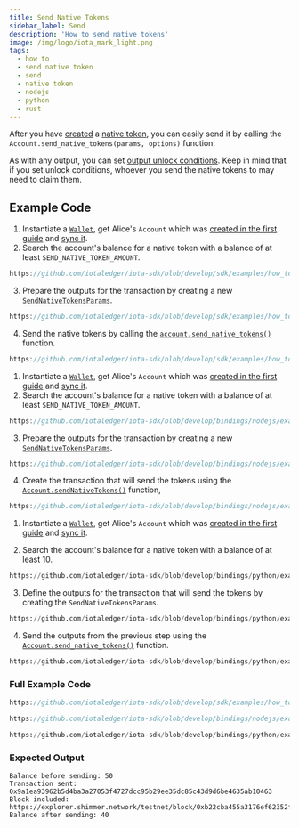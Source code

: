 ```yaml
---
title: Send Native Tokens
sidebar_label: Send
description: 'How to send native tokens'
image: /img/logo/iota_mark_light.png
tags:
  - how to
  - send native token
  - send
  - native token
  - nodejs
  - python
  - rust
---
```



After you have [created](create.mdx) a
[native token](/introduction/stardust/explanations/what_is_stardust/tokenization#native-tokens),
you can easily send it by calling the `Account.send_native_tokens(params, options)` function.

As with any output, you can set [output unlock conditions](/introduction/stardust/explanations/what_is_stardust/unlock_conditions).
Keep in mind that if you set unlock conditions, whoever you send the native tokens to may need to
claim them.

## Example Code

<Tabs groupId="language" queryString>
<TabItem value="rust" label="Rust">

1. Instantiate a [`Wallet`](https://docs.rs/iota-sdk/latest/iota_sdk/wallet/core/struct.Wallet.html), get Alice's `Account` which was
   [created in the first guide](../accounts-and-addresses/create-account.mdx) and [sync it](../accounts-and-addresses/check-balance.mdx).
2. Search the account's balance for a native token with a balance of at least `SEND_NATIVE_TOKEN_AMOUNT`.

<div className={'hide-code-block-extras'}>

```rust reference
https://github.com/iotaledger/iota-sdk/blob/develop/sdk/examples/how_tos/native_tokens/send.rs#L45-L49
```

</div>

3. Prepare the outputs for the transaction by creating a new [`SendNativeTokensParams`](https://docs.rs/iota-sdk/latest/iota_sdk/wallet/struct.SendNativeTokensParams.html).

<div className={'hide-code-block-extras'}>

```rust reference
https://github.com/iotaledger/iota-sdk/blob/develop/sdk/examples/how_tos/native_tokens/send.rs#L66-L69
```

</div>

4. Send the native tokens by calling the [`account.send_native_tokens()`](https://docs.rs/iota-sdk/latest/iota_sdk/wallet/account/struct.Account.html#method.send_native_tokens)
   function.

<div className={'hide-code-block-extras'}>

```rust reference
https://github.com/iotaledger/iota-sdk/blob/develop/sdk/examples/how_tos/native_tokens/send.rs#L71
```

</div>

</TabItem>
<TabItem value="typescript-node" label="Typescript (Node.js)">

1. Instantiate a [`Wallet`](https://docs.rs/iota-sdk/latest/iota_sdk/wallet/core/struct.Wallet.html), get Alice's `Account` which was
   [created in the first guide](../accounts-and-addresses/create-account.mdx) and [sync it](../accounts-and-addresses/check-balance.mdx).
2. Search the account's balance for a native token with a balance of at least `SEND_NATIVE_TOKEN_AMOUNT`.

<div className={'hide-code-block-extras'}>

```typescript reference
https://github.com/iotaledger/iota-sdk/blob/develop/bindings/nodejs/examples/how_tos/native_tokens/send.ts#L38-L40
```

</div>

3. Prepare the outputs for the transaction by creating a new [`SendNativeTokensParams`](../../references/nodejs/interfaces/SendNativeTokensParams.md).

<div className={'hide-code-block-extras'}>

```typescript reference
https://github.com/iotaledger/iota-sdk/blob/develop/bindings/nodejs/examples/how_tos/native_tokens/send.ts#L43-L48
```

</div>

4. Create the transaction that will send the tokens using the [`Account.sendNativeTokens()`](../../references/nodejs/classes/Account.md#account.sendnativetokens) <!-- TODO Update ref link -->
   function,

<div className={'hide-code-block-extras'}>

```typescript reference
https://github.com/iotaledger/iota-sdk/blob/develop/bindings/nodejs/examples/how_tos/native_tokens/send.ts#L60
```

</div>

</TabItem>
<TabItem value="python" label="Python">

1. Instantiate a [`Wallet`](https://docs.rs/iota-sdk/latest/iota_sdk/wallet/core/struct.Wallet.html), get Alice's `Account` which was
   [created in the first guide](../accounts-and-addresses/create-account.mdx) and [sync it](../accounts-and-addresses/check-balance.mdx).

2. Search the account's balance for a native token with a balance of at least 10.

<div className={'hide-code-block-extras'}>

```python reference
https://github.com/iotaledger/iota-sdk/blob/develop/bindings/python/examples/how_tos/native_tokens/send.py#L16-L19
```

</div>

3. Define the outputs for the transaction that will send the tokens by creating the `SendNativeTokensParams`.

<div className={'hide-code-block-extras'}>

```python reference
https://github.com/iotaledger/iota-sdk/blob/develop/bindings/python/examples/how_tos/native_tokens/send.py#L27-L33
```

</div>

4. Send the outputs from the previous step using the [`Account.send_native_tokens()`](../../references/python/iota_sdk/wallet/account.md#send_native_tokens)
   function.

<div className={'hide-code-block-extras'}>

```python reference
https://github.com/iotaledger/iota-sdk/blob/develop/bindings/python/examples/how_tos/native_tokens/send.py#L35
```

</div>

</TabItem>
</Tabs>

### Full Example Code

<Tabs groupId="language" queryString>
<TabItem value="rust" label="Rust">

```rust reference
https://github.com/iotaledger/iota-sdk/blob/develop/sdk/examples/how_tos/native_tokens/send.rs
```

</TabItem>
<TabItem value="typescript-node" label="Typescript (Node.js)">

```typescript reference
https://github.com/iotaledger/iota-sdk/blob/develop/bindings/nodejs/examples/how_tos/native_tokens/send.ts
```

</TabItem>
<TabItem value="python" label="Python">

```python reference
https://github.com/iotaledger/iota-sdk/blob/develop/bindings/python/examples/how_tos/native_tokens/send.py
```

</TabItem>
</Tabs>

### Expected Output

```plaintext
Balance before sending: 50
Transaction sent: 0x9a1ea93962b5d4ba3a27053f4727dcc95b29ee35dc85c43d9d6be4635ab10463
Block included: https://explorer.shimmer.network/testnet/block/0xb22cba455a3176ef62352f907b0fc5e5e49b4797563826141f8057cfa960a640
Balance after sending: 40
```
